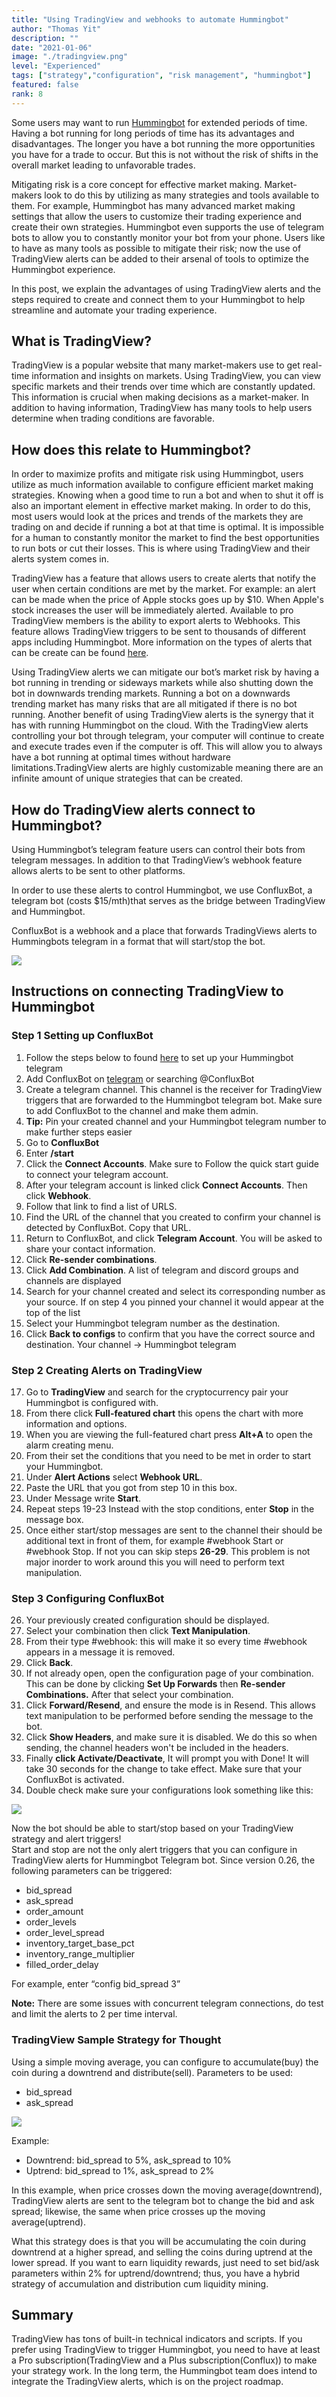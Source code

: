 ```yaml
---
title: "Using TradingView and webhooks to automate Hummingbot"
author: "Thomas Yit"
description: ""
date: "2021-01-06"
image: "./tradingview.png"
level: "Experienced"
tags: ["strategy","configuration", "risk management", "hummingbot"]
featured: false
rank: 8
---
```


Some users may want to run [Hummingbot](https://bitcourier.co.uk/blog/hummingbot) for extended periods of time. Having a bot running for long periods of time has its advantages and disadvantages. The longer you have a bot running the more opportunities you have for a trade to occur. But this is not without the risk of shifts in the overall market leading to unfavorable trades. 

Mitigating risk is a core concept for effective market making. Market-makers look to do this by utilizing as many strategies and tools available to them. For example, Hummingbot has many advanced market making settings that allow the users to customize their trading experience and create their own strategies. Hummingbot even supports the use of telegram bots to allow you to constantly monitor your bot from your phone. Users like to have as many tools as possible to mitigate their risk; now the use of TradingView alerts can be added to their arsenal of tools to optimize the Hummingbot experience.

In this post, we explain the advantages of using TradingView alerts and the steps required to create and connect them to your Hummingbot to help streamline and automate your trading experience.

## What is TradingView?

TradingView is a popular website that many market-makers use to get real-time information and insights on markets. Using TradingView, you can view specific markets and their trends over time which are constantly updated. This information is crucial when making decisions as a market-maker. In addition to having information, TradingView has many tools to help users determine when trading conditions are favorable. 

## How does this relate to Hummingbot?

In order to maximize profits and mitigate risk using Hummingbot, users utilize as much information available to configure efficient market making strategies. Knowing when a good time to run a bot and when to shut it off is also an important element in effective market making. In order to do this, most users would look at the prices and trends of the markets they are trading on and decide if running a bot at that time is optimal. It is impossible for a human to constantly monitor the market to find the best opportunities to run bots or cut their losses. This is where using TradingView and their alerts system comes in. 

TradingView has a feature that allows users to create alerts that notify the user when certain conditions are met by the market. For example: an alert can be made when the price of Apple stocks goes up by $10. When Apple's stock increases the user will be immediately alerted. Available to pro TradingView members is the ability to export alerts to Webhooks. This feature allows TradingView triggers to be sent to thousands of different apps including Hummingbot. More information on the types of alerts that can be create can be found [here](https://www.TradingView.com/blog/en/webhooks-for-alerts-now-available-14054/).

Using TradingView alerts we can mitigate our bot’s market risk by having a bot running in trending or sideways markets while also shutting down the bot in downwards trending markets. Running a bot on a downwards trending market has many risks that are all mitigated if there is no bot running. Another benefit of using TradingView alerts is the synergy that it has with running Hummingbot on the cloud. With the TradingView alerts controlling your bot through telegram, your computer will continue to create and execute trades even if the computer is off. This will allow you to always have a bot running at optimal times without hardware limitations.TradingView alerts are highly customizable meaning there are an infinite amount of unique strategies that can be created.

## How do TradingView alerts connect to Hummingbot?

Using Hummingbot’s telegram feature users can control their bots from telegram messages. 
In addition to that TradingView’s webhook feature allows alerts to be sent to other platforms. 

In order to use these alerts to control Hummingbot, we use ConfluxBot, a telegram bot 
(costs $15/mth)that serves as the bridge between TradingView and Hummingbot. 

ConfluxBot is a webhook and a place that forwards TradingViews alerts to Hummingbots telegram in a format that will start/stop the bot.

![](./flowchart.png)

## Instructions on connecting TradingView to Hummingbot

###  Step 1 Setting up ConfluxBot

1.  Follow the steps below to found [here](https://docs.hummingbot.io/features/telegram/) to set up your Hummingbot telegram
2.  Add ConfluxBot on [telegram](https://t.me/ConfluxBot) or searching @ConfluxBot
3.  Create a telegram channel. This channel is the receiver for TradingView triggers that are forwarded to the Hummingbot telegram bot. Make sure to add ConfluxBot to the channel and make them admin.
4.  **Tip:** Pin your created channel and your Hummingbot telegram number to make further steps easier
5.  Go to **ConfluxBot**
6.  Enter **/start**
7.  Click the **Connect Accounts**. Make sure to Follow the quick start guide to connect your telegram account.
8.  After your telegram account is linked click **Connect Accounts**.  Then click **Webhook**.
9.  Follow that link to find a list of URLS.
10. Find the URL of the channel that you created to confirm your channel is detected by ConfluxBot. Copy that URL.
11. Return to ConfluxBot, and click **Telegram Account**. You will be asked to share your contact information.
12. Click **Re-sender combinations**. 
13. Click **Add Combination**. A list of telegram and discord groups and channels are displayed
14. Search for your channel created and select its corresponding number as your source. If on step 4 you pinned your channel it would appear at the top of the list
15. Select your Hummingbot telegram number as the destination.
16. Click **Back to configs** to confirm that you have the correct source and destination. Your channel -> Hummingbot telegram

###  Step 2 Creating Alerts on TradingView

17. Go to **TradingView**  and search for the cryptocurrency pair your Hummingbot is configured with.
18. From there click **Full-featured chart** this opens the chart with more information and options.
19. When you are viewing the full-featured chart press **Alt+A** to open the alarm creating menu.
20. From their set the conditions that you need to be met in order to start your Hummingbot.
21. Under **Alert Actions** select **Webhook URL**.
22. Paste the URL that you got from step 10 in this box.
23. Under Message write **Start**.
24. Repeat steps 19-23 Instead with the stop conditions, enter **Stop** in the message box.
25. Once either start/stop messages are sent to the channel their should be additional text in front of them, for example #webhook Start or #webhook Stop. If not you can skip steps **26-29**. This problem is not major inorder to work around this you will need to perform text manipulation. 


### Step 3 Configuring ConfluxBot

26. Your previously created configuration should be displayed.
27. Select your combination then click **Text Manipulation**. 
28. From their type #webhook: this will make it so every time #webhook appears in a message it is removed.
29. Click **Back**.
30. If not already open, open the configuration page of your combination. This can be done by clicking **Set Up Forwards** then **Re-sender Combinations.** After that select your combination. 
31. Click **Forward/Resend**, and ensure the mode is in Resend. This allows text manipulation to be performed before sending the message to the bot.
32. Click **Show Headers**, and make sure it is disabled. We do this so when sending, the channel headers won't be included in the headers.
33. Finally **click Activate/Deactivate**, It will prompt you with Done! It will take 30 seconds for the change to take effect. Make sure that your ConfluxBot is  activated.
34. Double check make sure your configurations look something like this:

![](./conflux.png)

Now the bot should be able to start/stop based on your TradingView strategy and alert triggers!     
	Start and stop are not the only alert triggers that you can configure in TradingView alerts for Hummingbot Telegram bot. Since version 0.26, the following parameters can be triggered:

- bid_spread
- ask_spread
- order_amount
- order_levels
- order_level_spread
- inventory_target_base_pct
- inventory_range_multiplier
- filled_order_delay

For example, enter “config bid_spread 3”

**Note:** There are some issues with concurrent telegram connections, do test and limit the alerts to 2 per time interval.

### TradingView Sample Strategy for Thought

Using a simple moving average, you can configure to accumulate(buy) the coin during a downtrend and distribute(sell). Parameters to be used:

- bid_spread
- ask_spread

![](./movingaverage.png)

Example:
- Downtrend: bid_spread to 5%, ask_spread to 10%
- Uptrend: bid_spread to 1%, ask_spread to 2%

In this example, when price crosses down the moving average(downtrend), TradingView alerts are sent to the telegram bot to change the bid and ask spread; likewise, the same when price crosses up the moving average(uptrend).  

What this strategy does is that you will be accumulating the coin during downtrend at a higher spread, and selling the coins during uptrend at the lower spread. If you want to earn liquidity rewards, just need to set bid/ask parameters within 2% for uptrend/downtrend; thus, you have a hybrid strategy of accumulation and distribution cum liquidity mining.


## Summary

TradingView has tons of built-in technical indicators and scripts. If you prefer using TradingView to trigger Hummingbot, you need to have at least a Pro subscription(TradingView and a Plus subscription(Conflux)) to make your strategy work. In the long term, the Hummingbot team does intend to integrate the TradingView alerts, which is on the project roadmap. 
